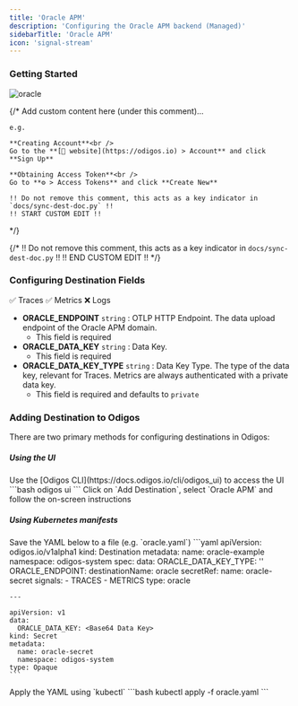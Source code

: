 ```yaml
---
title: 'Oracle APM'
description: 'Configuring the Oracle APM backend (Managed)'
sidebarTitle: 'Oracle APM'
icon: 'signal-stream'
---
```


### Getting Started

<img src="https://d15jtxgb40qetw.cloudfront.net/oracle.svg" alt="oracle" className="not-prose h-20" />

{/*
    Add custom content here (under this comment)...

    e.g.

    **Creating Account**<br />
    Go to the **[🔗 website](https://odigos.io) > Account** and click **Sign Up**

    **Obtaining Access Token**<br />
    Go to **⚙️ > Access Tokens** and click **Create New**

    !! Do not remove this comment, this acts as a key indicator in `docs/sync-dest-doc.py` !!
    !! START CUSTOM EDIT !!
*/}

{/*
    !! Do not remove this comment, this acts as a key indicator in `docs/sync-dest-doc.py` !!
    !! END CUSTOM EDIT !!
*/}

### Configuring Destination Fields

<Accordion title="Supported Signals:">
  ✅ Traces
  ✅ Metrics
  ❌ Logs
</Accordion>

- **ORACLE_ENDPOINT** `string` : OTLP HTTP Endpoint. The data upload endpoint of the Oracle APM domain.
  - This field is required
- **ORACLE_DATA_KEY** `string` : Data Key.
  - This field is required
- **ORACLE_DATA_KEY_TYPE** `string` : Data Key Type. The type of the data key, relevant for Traces. Metrics are always authenticated with a private data key.
  - This field is required and defaults to `private`

### Adding Destination to Odigos

There are two primary methods for configuring destinations in Odigos:

##### **Using the UI**

<Steps>
  <Step>
    Use the [Odigos CLI](https://docs.odigos.io/cli/odigos_ui) to access the UI
    ```bash
    odigos ui
    ```
  </Step>
  <Step>
    Click on `Add Destination`, select `Oracle APM` and follow the on-screen instructions
  </Step>
</Steps>

##### **Using Kubernetes manifests**

<Steps>
  <Step>
    Save the YAML below to a file (e.g. `oracle.yaml`)
    ```yaml
    apiVersion: odigos.io/v1alpha1
    kind: Destination
    metadata:
      name: oracle-example
      namespace: odigos-system
    spec:
      data:
        ORACLE_DATA_KEY_TYPE: '<Data Key Type (default: private) (options: [private, public])>'
        ORACLE_ENDPOINT: <OTLP HTTP Endpoint>
      destinationName: oracle
      secretRef:
        name: oracle-secret
      signals:
      - TRACES
      - METRICS
      type: oracle

    ---

    apiVersion: v1
    data:
      ORACLE_DATA_KEY: <Base64 Data Key>
    kind: Secret
    metadata:
      name: oracle-secret
      namespace: odigos-system
    type: Opaque
    ```
  </Step>
  <Step>
    Apply the YAML using `kubectl`
    ```bash
    kubectl apply -f oracle.yaml
    ```
  </Step>
</Steps>